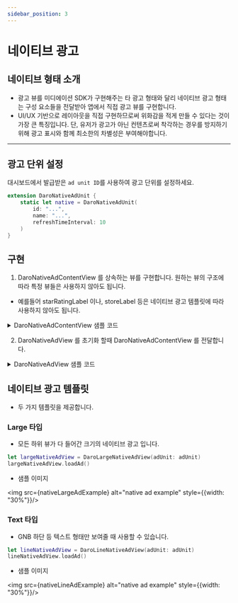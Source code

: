 ```yaml
---
sidebar_position: 3
---
```


# 네이티브 광고

## 네이티브 형태 소개

- 광고 뷰를 미디에이션 SDK가 구현해주는 타 광고 형태와 달리 네이티브 광고 형태는 구성 요소들을 전달받아 앱에서 직접 광고 뷰를 구현합니다.
- UI/UX 기반으로 레이아웃을 직접 구현하므로써 위화감을 적게 만들 수 있다는 것이 가장 큰 특징입니다. 단, 유저가 광고가 아닌 컨텐츠로써 착각하는 경우를 방지하기 위해 광고 표시와 함께 최소한의 차별성은 부여해야합니다.

---

## 광고 단위 설정

대시보드에서 발급받은 `ad unit ID`를 사용하여 광고 단위를 설정하세요.

```swift
extension DaroNativeAdUnit {
    static let native = DaroNativeAdUnit(
        id: "...",
        name: "...",
        refreshTimeInterval: 10
    )
}
```

## 구현

1. DaroNativeAdContentView 를 상속하는 뷰를 구현합니다. 원하는 뷰의 구조에 따라 특정 뷰들은 사용하지 않아도 됩니다.
- 예를들어 starRatingLabel 이나, storeLabel 등은 네이티브 광고 템플릿에 따라 사용하지 않아도 됩니다.

<details>
<summary>DaroNativeAdContentView 샘플 코드</summary>

```swift

final class DaroExampleNativeAdContentView: DaroNativeAdContentView {

    var containerView = UIView()

    /// IconView
    var iconImageView: UIImageView = {
        let view = UIImageView()
        view.contentMode = .scaleAspectFill
        view.layer.cornerRadius = 4
        view.clipsToBounds = true
        view.isHidden = true
        return view
    }()

    /// Headline
    var headlineLabel: UILabel = {
        let label = UILabel()
        label.isUserInteractionEnabled = false
        label.clipsToBounds = true
        label.font = .systemFont(ofSize: 15, weight: .bold)
        label.textColor = UIColor.white
        label.numberOfLines = 2
        return label
    }()

    /// Advertiser View
    var advertiserLabel: UILabel = {
        let label = UILabel()
        label.isUserInteractionEnabled = false
        label.clipsToBounds = true
        label.font = .systemFont(ofSize: 12, weight: .regular)
        label.numberOfLines = 2
        label.textColor = UIColor.white
        return label
    }()

    /// Star Rating
    var starRatingLabel: UILabel = {
        let label = UILabel()
        label.isUserInteractionEnabled = false
        label.clipsToBounds = true
        label.font = .systemFont(ofSize: 12, weight: .regular)
        label.numberOfLines = 2
        label.textColor = UIColor.white
        return label
    }()

    /// Media View
    var mediaView = DaroMediaView()

    /// Call to Action
    var callToActionButton: UIButton = {
        let button = UIButton()
        button.translatesAutoresizingMaskIntoConstraints = false
        button.isUserInteractionEnabled = false
        button.clipsToBounds = true
        button.titleLabel?.font = .systemFont(ofSize: 20, weight: .bold)
        button.setTitleColor(.label, for: .normal)
        button.backgroundColor = UIColor.systemGray3
        button.layer.cornerRadius = 4
        return button
    }()

    /// Body
    var bodyLabel: UILabel = {
        let label = UILabel()
        label.isUserInteractionEnabled = false
        label.clipsToBounds = true
        label.font = .systemFont(ofSize: 15, weight: .regular)
        label.numberOfLines = 2
        label.textColor = UIColor.white
        return label
    }()

    /// Store View
    var storeLabel: UILabel = {
        let label = UILabel()
        label.isUserInteractionEnabled = false
        label.clipsToBounds = true
        label.font = .systemFont(ofSize: 12, weight: .regular)
        label.numberOfLines = 2
        label.textColor = UIColor.white
        return label
    }()

    /// Price View
    var priceLabel: UILabel = {
        let label = UILabel()
        label.isUserInteractionEnabled = false
        label.clipsToBounds = true
        label.font = .systemFont(ofSize: 12, weight: .regular)
        label.numberOfLines = 2
        label.textColor = UIColor.white
        return label
    }()

    required init() {
        super.init()
        layout()

        bindViews(
            headlineLabel: headlineLabel,
            callToActionButton: callToActionButton,
            iconImageView: iconImageView,
            bodyLabel: bodyLabel,
            storeLabel: storeLabel,
            priceLabel: priceLabel,
            starRating: starRatingLabel,
            advertiserLabel: advertiserLabel,
            mediaView: mediaView
        )

        activateLayout()
    }

    required init?(coder: NSCoder) {
        fatalError("init(coder:) has not been implemented")
    }

    private func layout() {
        translatesAutoresizingMaskIntoConstraints = false
        let blurEffect = UIBlurEffect(style: .systemMaterialDark)
        let blurView = UIVisualEffectView(effect: blurEffect)
        blurView.translatesAutoresizingMaskIntoConstraints = false
        blurView.isUserInteractionEnabled = false
        containerView.addSubview(blurView)
        blurView.anchorToSuperview()
        containerView.clipsToBounds = true
        containerView.isUserInteractionEnabled = false

        addSubview(containerView)
        containerView.translatesAutoresizingMaskIntoConstraints = false
        containerView.anchorToSuperview()

        [
            mediaView,
            iconImageView,
            headlineLabel,
            advertiserLabel,
            starRatingLabel,
            bodyLabel,
            storeLabel,
            priceLabel,
            callToActionButton,
        ]
        .forEach {
            $0.removeFromSuperview()
            containerView.addSubview($0)
            $0.translatesAutoresizingMaskIntoConstraints = false
        }

        activateLayout()
    }

    func activateLayout() {
        NSLayoutConstraint.activate([
            iconImageView.topAnchor.constraint(equalTo: containerView.topAnchor, constant: 10),
            iconImageView.leftAnchor.constraint(equalTo: containerView.leftAnchor, constant: 10),
            iconImageView.heightAnchor.constraint(equalToConstant: 70),
            iconImageView.widthAnchor.constraint(equalToConstant: 70),

            headlineLabel.topAnchor.constraint(equalTo: iconImageView.topAnchor),
            headlineLabel.leftAnchor.constraint(equalTo: iconImageView.rightAnchor, constant: 10),
            headlineLabel.rightAnchor.constraint(equalTo: containerView.rightAnchor, constant: -10),

            starRatingLabel.topAnchor.constraint(equalTo: headlineLabel.bottomAnchor, constant: 8),
            starRatingLabel.leftAnchor.constraint(equalTo: iconImageView.rightAnchor, constant: 10),

            advertiserLabel.bottomAnchor.constraint(equalTo: iconImageView.bottomAnchor),
            advertiserLabel.leftAnchor.constraint(equalTo: iconImageView.rightAnchor, constant: 10),

            bodyLabel.topAnchor.constraint(equalTo: iconImageView.bottomAnchor, constant: 10),
            bodyLabel.leftAnchor.constraint(equalTo: containerView.leftAnchor, constant: 10),
            bodyLabel.rightAnchor.constraint(equalTo: containerView.rightAnchor, constant: -10),

            priceLabel.centerYAnchor.constraint(equalTo: storeLabel.centerYAnchor),
            priceLabel.rightAnchor.constraint(equalTo: storeLabel.leftAnchor, constant: -10),

            callToActionButton.bottomAnchor.constraint(equalTo: containerView.bottomAnchor, constant: -10),
            callToActionButton.leftAnchor.constraint(equalTo: containerView.leftAnchor, constant: 20),
            callToActionButton.rightAnchor.constraint(equalTo: containerView.rightAnchor, constant: -20),

            storeLabel.bottomAnchor.constraint(equalTo: callToActionButton.topAnchor, constant: -10),
            storeLabel.rightAnchor.constraint(equalTo: callToActionButton.rightAnchor),

            mediaView.heightAnchor.constraint(equalTo: containerView.heightAnchor),
            mediaView.widthAnchor.constraint(equalTo: containerView.widthAnchor),
            mediaView.centerYAnchor.constraint(equalTo: containerView.centerYAnchor),
            mediaView.centerXAnchor.constraint(equalTo: containerView.centerXAnchor),
        ])
    }
}

```

</details>



2. DaroNativeAdView 를 초기화 할때 DaroNativeAdContentView 를 전달합니다.

<details>
<summary>DaroNativeAdView 샘플 코드</summary>

```swift
public final class DaroExampleNativeAdView: UIView {

    var nativeAdView: DaroNativeAdView

    public init(adUnit: DaroNativeAdUnit) {
        nativeAdView = DaroNativeAdView(
            adUnit: adUnit,
            nativeAdContentViewType: DaroLargeNativeAdContentView.self
        )
        super.init(frame: .zero)
        layout()
        nativeAdView.delegate = self
    }

    @available(*, unavailable)
    required init?(coder: NSCoder) {
        fatalError()
    }

    public func loadAd() {
        nativeAdView.loadAd()
    }

    private func layout() {
        translatesAutoresizingMaskIntoConstraints = false
        nativeAdView.removeFromSuperview()
        addSubview(nativeAdView)
        nativeAdView.translatesAutoresizingMaskIntoConstraints = false
        NSLayoutConstraint.activate([
            nativeAdView.leftAnchor.constraint(equalTo: leftAnchor),
            nativeAdView.rightAnchor.constraint(equalTo: rightAnchor),
            nativeAdView.topAnchor.constraint(equalTo: topAnchor),
            nativeAdView.bottomAnchor.constraint(equalTo: bottomAnchor),
        ])
    }
}


extension DaroExampleNativeAdView: DaroNativeAdDelegate {
    public func nativeAdDidRecordClick(_ nativeAd: DaroNativeAd) { }
    public func nativeAdDidRecordImpression(_ nativeAd: DaroNativeAd) { }
    public func nativeAdDidRecordSwipeGestureClick(_ nativeAd: DaroNativeAd) { }
    public func nativeAdDidDismissScreen(_ nativeAd: DaroNativeAd) { }
    public func nativeAdWillDismissScreen(_ nativeAd: DaroNativeAd) { }
    public func nativeAdWillPresentScreen(_ nativeAd: DaroNativeAd) { }
    public func nativeAdWillPresentScreen(_ nativeAd: DaroNativeAd) { }
}
```

</details>


## 네이티브 광고 템플릿

- 두 가지 템플릿을 제공합니다.

### Large 타입

- 모든 하위 뷰가 다 들어간 크기의 네이티브 광고 입니다.

```swift
let largeNativeAdView = DaroLargeNativeAdView(adUnit: adUnit)
largeNativeAdView.loadAd()
```

- 샘플 이미지

<img src={nativeLargeAdExample} alt="native ad example" style={{width: "30%"}}/>

### Text 타입

- GNB 하단 등 텍스트 형태만 보여줄 때 사용할 수 있습니다.

```swift
let lineNativeAdView = DaroLineNativeAdView(adUnit: adUnit)
lineNativeAdView.loadAd()
```

- 샘플 이미지

<img src={nativeLineAdExample} alt="native ad example" style={{width: "30%"}}/>